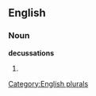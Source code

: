 
==English==

===Noun===
'''decussations'''

# {{plural of|[[decussation]]}}

[[Category:English plurals]]